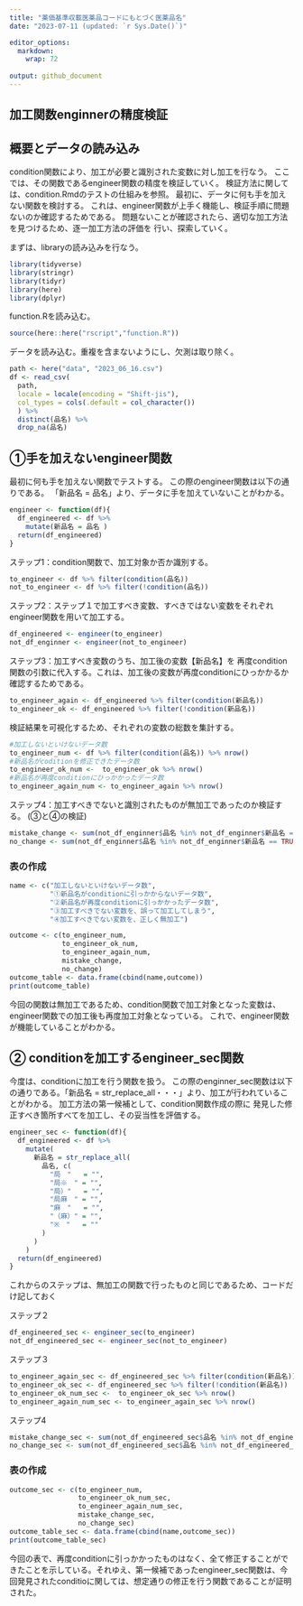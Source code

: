 ```yaml
---
title: "薬価基準収載医薬品コードにもとづく医薬品名"
date: "2023-07-11 (updated: `r Sys.Date()`)"

editor_options: 
  markdown: 
    wrap: 72
    
output: github_document
---
```


## 加工関数enginnerの精度検証
## 概要とデータの読み込み
condition関数により、加工が必要と識別された変数に対し加工を行なう。
ここでは、その関数であるengineer関数の精度を検証していく。
検証方法に関しては、condition.Rmdのテストの仕組みを参照。
最初に、データに何も手を加えない関数を検討する。
これは、engineer関数が上手く機能し、検証手順に問題ないのか確認するためである。
問題ないことが確認されたら、適切な加工方法を見つけるため、逐一加工方法の評価を
行い、探索していく。

まずは、libraryの読み込みを行なう。
```r
library(tidyverse)
library(stringr)
library(tidyr)
library(here)
library(dplyr)
```

function.Rを読み込む。 

```r
source(here::here("rscript","function.R"))
```

データを読み込む。重複を含まないようにし、欠測は取り除く。
```r
path <- here("data", "2023_06_16.csv")
df <- read_csv(
  path,
  locale = locale(encoding = "Shift-jis"),
  col_types = cols(.default = col_character())
  ) %>% 
  distinct(品名) %>% 
  drop_na(品名)
```

## ①手を加えないengineer関数
最初に何も手を加えない関数でテストする。
この際のengineer関数は以下の通りである。
「新品名 = 品名」より、データに手を加えていないことがわかる。
```r
engineer <- function(df){
  df_engineered <- df %>% 
    mutate(新品名 = 品名 )
  return(df_engineered)
} 
```

ステップ1：condition関数で、加工対象か否か識別する。
```r
to_engineer <- df %>% filter(condition(品名)) 
not_to_engineer <- df %>% filter(!condition(品名))
```

ステップ2：ステップ１で加工すべき変数、すべきではない変数をそれぞれengineer関数を用いて加工する。
```r
df_engineered <- engineer(to_engineer)
not_df_enginner <- engineer(not_to_engineer)
```
ステップ3：加工すべき変数のうち、加工後の変数【新品名】を
再度condition関数の引数に代入する。これは、加工後の変数が再度conditionにひっかかるか確認するためである。
```r
to_engineer_again <- df_engineered %>% filter(condition(新品名)) 
to_engineer_ok <- df_engineered %>% filter(!condition(新品名))
```

検証結果を可視化するため、それぞれの変数の総数を集計する。
```r
#加工しないといけないデータ数
to_engineer_num <- df %>% filter(condition(品名)) %>% nrow()
#新品名がcoditionを修正できたデータ数
to_engineer_ok_num <-  to_engineer_ok %>% nrow()
#新品名が再度conditionにひっかかったデータ数
to_engineer_again_num <- to_engineer_again %>% nrow()
```

ステップ4：加工すべきでないと識別されたものが無加工であったのか検証する。
(③と④の検証)
```r
mistake_change <- sum(not_df_enginner$品名 %in% not_df_enginner$新品名 == FALSE)
no_change <- sum(not_df_enginner$品名 %in% not_df_enginner$新品名 == TRUE)
```

### 表の作成
```r
name <- c("加工しないといけないデータ数",
          "①新品名がconditionに引っかからないデータ数",
          "②新品名が再度conditionに引っかかったデータ数",
          "③加工すべきでない変数を、誤って加工してしまう",
          "④加工すべきでない変数を、正しく無加工")

outcome <- c(to_engineer_num,
             to_engineer_ok_num,
             to_engineer_again_num,
             mistake_change,
             no_change)
outcome_table <- data.frame(cbind(name,outcome))
print(outcome_table)
```

今回の関数は無加工であるため、condition関数で加工対象となった変数は、
engineer関数での加工後も再度加工対象となっている。
これで、engineer関数が機能していることがわかる。


## ② conditionを加工するengineer_sec関数
今度は、conditionに加工を行う関数を扱う。
この際のenginner_sec関数は以下の通りである。「新品名 = str_replace_all・・・」より、加工が行われていることがわかる。
加工方法の第一候補として、condition関数作成の際に
発見した修正すべき箇所すべてを加工し、その妥当性を評価する。

```r
engineer_sec <- function(df){
  df_engineered <- df %>% 
    mutate(
      新品名 = str_replace_all(
        品名, c(
          "局　"   = "",
          "局※　" = "",
          "局）"   = "",
          "局麻　" = "",
          "麻　"   = "",
          "（麻）" = "",
          "※　"   = ""
        )
      )
    )
  return(df_engineered)
} 
```


これからのステップは、無加工の関数で行ったものと同じであるため、コードだけ記しておく

ステップ２
```r
df_engineered_sec <- engineer_sec(to_engineer)
not_df_engineered_sec <- engineer_sec(not_to_engineer)
```
ステップ３
```r
to_engineer_again_sec <- df_engineered_sec %>% filter(condition(新品名))
to_engineer_ok_sec <- df_engineered_sec %>% filter(!condition(新品名))
to_engineer_ok_num_sec <-  to_engineer_ok_sec %>% nrow()
to_engineer_again_num_sec <- to_engineer_again_sec %>% nrow()
```
ステップ4
```r
mistake_change_sec <- sum(not_df_engineered_sec$品名 %in% not_df_engineered_sec$新品名 == FALSE)
no_change_sec <- sum(not_df_engineered_sec$品名 %in% not_df_engineered_sec$新品名 == TRUE)
```

### 表の作成
```r
outcome_sec <- c(to_engineer_num,
                 to_engineer_ok_num_sec,
                 to_engineer_again_num_sec,
                 mistake_change_sec,
                 no_change_sec)
outcome_table_sec <- data.frame(cbind(name,outcome_sec))
print(outcome_table_sec)
```
今回の表で、再度conditionに引っかかったものはなく、全て修正することができたことを示している。それゆえ、第一候補であったengineer_sec関数は、今回発見されたconditioに関しては、想定通りの修正を行う関数であることが証明された。